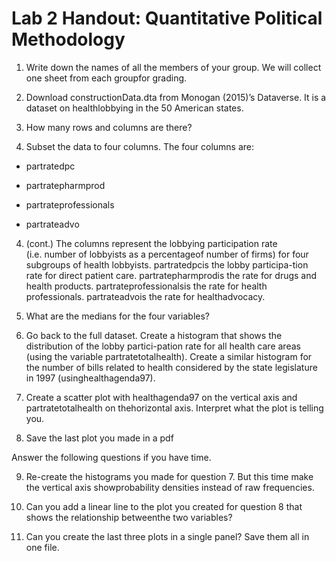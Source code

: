 # Lab 2 Handout: Quantitative Political Methodology

1. Write down the names of all the members of your group.  We will collect one sheet from each groupfor grading.

2.  Download constructionData.dta from  Monogan  (2015)'s  Dataverse.   It  is  a  dataset  on  healthlobbying in the 50 American states.

3.  How many rows and columns are there?

4.  Subset the data to four columns.  The four columns are:

- partratedpc

- partratepharmprod

- partrateprofessionals

- partrateadvo

4. (cont.) The  columns  represent  the  lobbying  participation  rate  (i.e.   number  of  lobbyists  as  a  percentageof  number  of  firms)  for  four  subgroups  of  health  lobbyists. partratedpcis  the  lobby  participa-tion  rate  for  direct  patient  care. partratepharmprodis  the  rate  for  drugs  and  health  products. partrateprofessionalsis the rate for health professionals. partrateadvois the rate for healthadvocacy.

5.  What are the medians for the four variables?

6.  Go back to the full dataset.  Create a histogram that shows the distribution of the lobby partici-pation rate for all health care areas (using the variable partratetotalhealth).  Create a similar histogram for the number of bills related to health considered by the state legislature in 1997 (usinghealthagenda97).

7.  Create a scatter plot with healthagenda97 on the vertical axis and partratetotalhealth on thehorizontal axis.  Interpret what the plot is telling you.

8.  Save the last plot you made in a pdf 


Answer the following questions if you have time.

9.  Re-create  the  histograms  you  made  for  question  7.   But  this  time  make  the  vertical  axis  showprobability densities instead of raw frequencies.

10.  Can you add a linear line to the plot you created for question 8 that shows the relationship betweenthe two variables?

11.  Can you create the last three plots in a single panel?  Save them all in one file. 